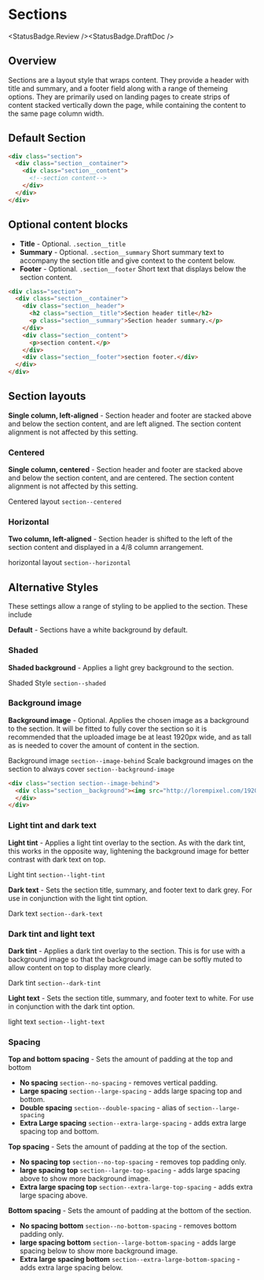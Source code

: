 
# Sections

<StatusBadge.Review /><StatusBadge.DraftDoc />

## Overview

Sections are a layout style that wraps content. They provide a header with title and summary, and a footer field along with a range of themeing options. They are primarily used on landing pages to create strips of content stacked vertically down the page, while containing the content to the same page column width.

<Canvas withSource="none">
  <Story id="layout-sections--sections-basic" />
</Canvas>

## Default Section

```html
<div class="section">
  <div class="section__container">
    <div class="section__content">
      <!--section content-->
    </div>
  </div>
</div>
```

## Optional content blocks

- **Title** - Optional. `.section__title`
- **Summary** - Optional. `.section__summary` Short summary text to accompany the section title and give context to the content below.
- **Footer** - Optional. `.section__footer` Short text that displays below the section content.

```html
<div class="section">
  <div class="section__container">
    <div class="section__header">
      <h2 class="section__title">Section header title</h2>
      <p class="section__summary">Section header summary.</p>
    </div>
    <div class="section__content">
      <p>section content.</p>
    </div>
    <div class="section__footer">section footer.</div>
  </div>
</div>
```
## Section layouts

**Single column, left-aligned** - Section header and footer are stacked above and below the section content, and are left aligned. The section content alignment is not affected by this setting.

### Centered

**Single column, centered** - Section header and footer are stacked above and below the section content, and are centered. The section content alignment is not affected by this setting.

Centered layout `section--centered`

<Canvas withSource="none">
  <Story id="layout-sections--sections-centered" />
</Canvas>

### Horizontal

**Two column, left-aligned** - Section header is shifted to the left of the section content and displayed in a 4/8 column arrangement.

horizontal layout `section--horizontal` 

<Canvas withSource="none">
  <Story id="layout-sections--sections-horizontal" />
</Canvas>

## Alternative Styles
These settings allow a range of styling to be applied to the section. These include

**Default** - Sections have a white background by default.

### Shaded

**Shaded background** - Applies a light grey background to the section.

Shaded Style `section--shaded` 

<Canvas withSource="none">
  <Story id="layout-sections--sections-shaded" />
</Canvas>

### Background image

**Background image** - Optional. Applies the chosen image as a background to the section. It will be fitted to fully cover the section so it is recommended that the uploaded image be at least 1920px wide, and as tall as is needed to cover the amount of content in the section.

Background image `section--image-behind`
Scale background images on the section to always cover `section--background-image`

<Canvas withSource="none">
  <Story id="layout-sections--sections-background" />
</Canvas>

```html
<div class="section section--image-behind">
  <div class="section__background"><img src="http://lorempixel.com/1920/1080" /></div>
  </div>
</div>
```

### Light tint and dark text

**Light tint** - Applies a light tint overlay to the section. As with the dark tint, this works in the opposite way, lightening the background image for better contrast with dark text on top.

Light tint `section--light-tint` 

**Dark text** - Sets the section title, summary, and footer text to dark grey. For use in conjunction with the light tint option.

Dark text `section--dark-text`

<Canvas withSource="none">
  <Story id="layout-sections--sections-light-tint" />
</Canvas>

### Dark tint and light text

**Dark tint** - Applies a dark tint overlay to the section. This is for use with a background image so that the background image can be softly muted to allow content on top to display more clearly.

Dark tint `section--dark-tint` 

**Light text** - Sets the section title, summary, and footer text to white. For use in conjunction with the dark tint option.

light text `section--light-text`

<Canvas withSource="none">
  <Story id="layout-sections--sections-dark-tint" />
</Canvas>

### Spacing

**Top and bottom spacing** - Sets the amount of padding at the top and bottom
- **No spacing** `section--no-spacing` - removes vertical padding.
- **Large spacing** `section--large-spacing` - adds large spacing top and bottom.
- **Double spacing** `section--double-spacing` - alias of `section--large-spacing`
- **Extra Large spacing** `section--extra-large-spacing` - adds extra large spacing top and bottom.

**Top spacing** - Sets the amount of padding at the top of the section.
- **No spacing top** `section--no-top-spacing` - removes top padding only.
- **large spacing top** `section--large-top-spacing` - adds large spacing above to show more background image.
- **Extra large spacing top** `section--extra-large-top-spacing` - adds extra large spacing above.

**Bottom spacing** - Sets the amount of padding at the bottom of the section.
- **No spacing bottom** `section--no-bottom-spacing` - removes bottom padding only.
- **large spacing bottom** `section--large-bottom-spacing` - adds large spacing below to show more background image.
- **Extra large spacing bottom** `section--extra-large-bottom-spacing` - adds extra large spacing below.
